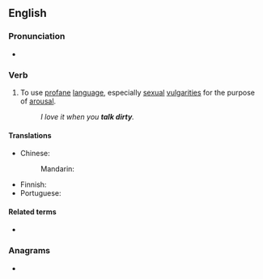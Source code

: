==English==

===Pronunciation===
* {{audio|en|En-au-talk dirty.ogg|Audio (AU)}}

===Verb===
{{en-verb|talks dirty|talking dirty|talked dirty}}

# {{lb|en|intransitive|idiomatic}} To use [[profane]] [[language]], especially [[sexual]] [[vulgarity|vulgarities]] for the purpose of [[arousal]].
#: ''I love it when you '''talk dirty'''.''

====Translations====
{{trans-top|use profane language for the purpose of arousal}}
* Chinese:
*: Mandarin: {{t-needed|cmn}}
{{trans-mid}}
* Finnish: {{t|fi|[[puhua]] [[tuhma|tuhmia]]}}
* Portuguese: {{t-needed|pt}}
{{trans-bottom}}

====Related terms====
* {{l|en|dirty talk}}

===Anagrams===
* {{anagrams|en|a=adiklrtty|dirty talk}}

{{topics|en|Talking|Sex}}